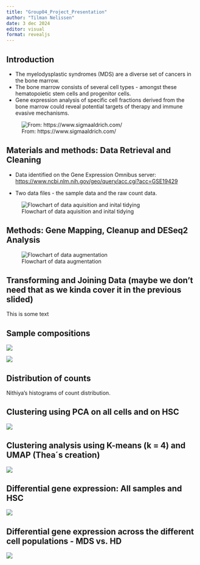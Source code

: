```yaml
---
title: "Group04_Project_Presentation"
author: "Tilman Nelissen"
date: 3 dec 2024
editor: visual
format: revealjs
---
```


## Introduction {data-background="IMG_0825.JPG"}

<div>

-   The myelodysplastic syndromes (MDS) are a diverse set of cancers in the bone marrow.
-   The bone marrow consists of several cell types - amongst these hematopoietic stem cells and progenitor cells.
-   Gene expression analysis of specific cell fractions derived from the bone marrow could reveal potential targets of therapy and immune evasive mechanisms.

![From: https://www.sigmaaldrich.com/](images/clipboard-1241564374.png)

</div>

## 

## Materials and methods: Data Retrieval and Cleaning

-   Data identified on the Gene Expression Omnibus server: <https://www.ncbi.nlm.nih.gov/geo/query/acc.cgi?acc=GSE19429>

-   Two data files - the sample data and the raw count data.

![Flowchart of data aquisition and inital tidying](images/01_Data_loading.jpg)

## Methods: Gene Mapping, Cleanup and DESeq2 Analysis

![Flowchart of data augmentation](images/02_Data_augmentation_03_join_fused.jpg)

## Transforming and Joining Data (maybe we don't need that as we kinda cover it in the previous slided)

This is some text

## Sample compositions

![](images/plot_cell_fraction_plot.png)

![](images/plot_mutations_across_samples.png)

## Distribution of counts

Nithiya's histograms of count distribution.

## Clustering using PCA on all cells and on HSC

![](images/pca_plots_combined.png)

## Clustering analysis using K-means (k = 4) and UMAP (Thea´s creation)

![](images/plot_kmeans4_all_cells.png)

## Differential gene expression: All samples and HSC

![](images/plot_DGE_volcano.png)

## Differential gene expression across the different cell populations - MDS vs. HD

![](images/plot_DGE_scatter.png)
